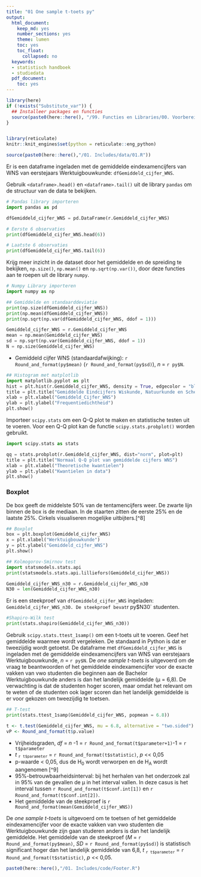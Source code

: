 ```yaml
---
title: "01 One sample t-toets py"
output:
  html_document:
    keep_md: yes
    number_sections: yes
    theme: lumen
    toc: yes
    toc_float:
      collapsed: no
  keywords:
  - statistisch handboek
  - studiedata
  pdf_document:
    toc: yes
---
```


<!-- ## CLOSEDBLOK: Functies.R -->
```r
library(here)
if (!exists("Substitute_var")) {
  ## Installeer packages en functies
  source(paste0(here::here(), "/99. Functies en Libraries/00. Voorbereidingen.R"), echo = FALSE)
}
```
<!-- ## /CLOSEDBLOK: Functies.R -->

<style>
`r htmltools::includeHTML(paste0(here::here(),"/01. Includes/css/Stylesheet_SHHO.css"))`
</style>

<!-- ## CLOSEDBLOK: Header.R -->
```r
```
<!-- ## /CLOSEDBLOK: Header.R -->

<!-- ## CLOSEDBLOK: Reticulate.R -->
```r
library(reticulate)
knitr::knit_engines$set(python = reticulate::eng_python)
```
<!-- ## /CLOSEDBLOK: Reticulate.R -->

<!-- ## OPENBLOK: Data-aanmaken.R -->
```r
source(paste0(here::here(),"/01. Includes/data/01.R"))
```
<!-- ## /OPENBLOK: Data-aanmaken.R -->

<!-- ## TEKSTBLOK: Dataset-inladen.py-->
Er is een dataframe ingeladen met de gemiddelde eindexamencijfers van WNS van eerstejaars Werktuigbouwkunde: `dfGemiddeld_cijfer_WNS`.
<!-- ## /TEKSTBLOK: Dataset-inladen.py-->

<!-- ## TEKSTBLOK: Data-bekijken.py -->
Gebruik `<dataframe>.head()` en `<dataframe>.tail()` uit de library `pandas` om de structuur van de data te bekijken.
<!-- ## TEKSTBLOK: Data-bekijken.py -->

<!-- ## OPENBLOK: Data-bekijken.py -->
```python
# Pandas library importeren
import pandas as pd
```

```python
dfGemiddeld_cijfer_WNS = pd.DataFrame(r.Gemiddeld_cijfer_WNS)
```

```python
# Eerste 6 observaties
print(dfGemiddeld_cijfer_WNS.head(6))
```

```python
# Laatste 6 observaties
print(dfGemiddeld_cijfer_WNS.tail(6))
```
<!-- ## /OPENBLOK: Data-bekijken.py -->

<!-- ## TEKSTBLOK: Data-beschrijven.py-->
Krijg meer inzicht in de dataset door het gemiddelde en de spreiding te bekijken, `np.size()`, `np.mean()` en `np.sqrt(np.var())`, door deze functies aan te roepen uit de library `numpy`.
<!-- ## /TEKSTBLOK: Data-beschrijven.py-->

<!-- ## OPENBLOK: Data-beschrijven.py -->
```python
# Numpy Library importeren
import numpy as np
```

```python
## Gemiddelde en standaarddeviatie
print(np.size(dfGemiddeld_cijfer_WNS))
print(np.mean(dfGemiddeld_cijfer_WNS))
print(np.sqrt(np.var(dfGemiddeld_cijfer_WNS, ddof = 1)))
```
<!-- ## /OPENBLOK: Data-beschrijven.py -->

<!-- ## CLOSEDBLOK: Data-beschrijven.py -->
```python
Gemiddeld_cijfer_WNS = r.Gemiddeld_cijfer_WNS
mean = np.mean(Gemiddeld_cijfer_WNS)
sd = np.sqrt(np.var(Gemiddeld_cijfer_WNS, ddof = 1))
N = np.size(Gemiddeld_cijfer_WNS)
```
<!-- ## /CLOSEDBLOK: Data-beschrijven.py -->

<!-- ## TEKSTBLOK: Data-beschrijven2.R-->
* Gemiddeld cijfer WNS (standaardafwijking): `r Round_and_format(py$mean)` (`r Round_and_format(py$sd)`), *n* = `r py$N`.
<!-- ## /TEKSTBLOK: Data-beschrijven2.R-->

<!-- ## OPENBLOK: Histogram.py -->
```python
## Histogram met matplotlib
import matplotlib.pyplot as plt
hist = plt.hist(r.Gemiddeld_cijfer_WNS, density = True, edgecolor = "black", bins = 9)
title = plt.title("Gemiddelde Eindcijfers Wiskunde, Natuurkunde en Scheikunde")
xlab = plt.xlabel("Gemiddeld_Cijfer_WNS")
ylab = plt.ylabel("Frequentiedichtheid")
plt.show()
```
<!-- ## /OPENBLOK: Histogram.py -->

<!-- ## TEKSTBLOK: QQplot.py-->
Importeer `scipy.stats` om een Q-Q plot te maken en statistische testen uit te voeren. Voor een Q-Q plot kan de functie `scipy.stats.probplot()` worden gebruikt.
<!-- ## /TEKSTBLOK: QQplot.py-->

<!-- ## OPENBLOK: QQplot.py -->
```python
import scipy.stats as stats
```

```python
qq = stats.probplot(r.Gemiddeld_cijfer_WNS, dist="norm", plot=plt)
title = plt.title("Normaal Q-Q plot van gemiddelde cijfers WNS")
xlab = plt.xlabel("Theoretische kwantielen")
ylab = plt.ylabel("Kwantielen in data")
plt.show()
```
<!-- ## /OPENBLOK: QQplot.py -->

### Boxplot
De box geeft de middelste 50% van de tentamencijfers weer. De zwarte lijn binnen de box is de mediaan. In de staarten zitten de eerste 25% en de laatste 25%. Cirkels visualiseren mogelijke uitbijters.[^8]

<!-- ## OPENBLOK: Boxplot.py -->
``` python
## Boxplot
box = plt.boxplot(Gemiddeld_cijfer_WNS)
x = plt.xlabel("Werktuigbouwkunde")
y = plt.ylabel("Gemiddeld_cijfer_WNS")
plt.show()
```
<!-- ## /OPENBLOK: Boxplot.py -->

<!-- ## OPENBLOK: Lilliefors-test.py -->
```python
## Kolmogorov-Smirnov test
import statsmodels.stats.api
print(statsmodels.stats.api.lilliefors(Gemiddeld_cijfer_WNS))
```
<!-- ## /OPENBLOK: Lilliefors-test.py -->

<!-- ## TEKSTBLOK: Shapiro-Wilk-test.py -->
```python
Gemiddeld_cijfer_WNS_n30 = r.Gemiddeld_cijfer_WNS_n30
N30 = len(Gemiddeld_cijfer_WNS_n30)
```

Er is een steekproef van `dfGemiddeld_cijfer_WNS` ingeladen: `Gemiddeld_cijfer_WNS_n30. De steekproef bevat `r py$N30` studenten.
<!-- ## TEKSTBLOK: Shapiro-Wilk-test.py -->

<!-- ## OPENBLOK: Shapiro-Wilk-test.py -->
``` python
#Shapiro-Wilk test
print(stats.shapiro(Gemiddeld_cijfer_WNS_n30))
```
<!-- ## /OPENBLOK: Shapiro-Wilk-test.py -->

<!-- ## TEKSTBLOK: T-test.py -->
Gebruik `scipy.stats.ttest_1samp()` om een t-toets uit te voeren. Geef het gemiddelde waarmee wordt vergeleken. De standaard in Python is dat er tweezijdig wordt getoetst. De dataframe met `dfGemiddeld_cijfer_WNS` is ingeladen met de gemiddelde eindexamencijfers van WNS van eerstejaars Werktuigbouwkunde, *n* = `r py$N`. 
De *one sample t-toets* is uitgevoerd om de vraag te beantwoorden of het gemiddelde eindexamencijfer voor de exacte vakken van vwo studenten die beginnen aan de Bachelor Werktuigbouwkunde anders is dan het landelijk gemiddelde (µ = 6,8). De verwachting is dat de studenten hoger scoren, maar omdat het relevant om te weten of de studenten ook lager scoren dan het landelijk gemiddelde is er voor gekozen om tweezijdig te toetsen.
<!-- ## TEKSTBLOK: T-test.py -->

<!-- ## OPENBLOK: T-test.py -->
```python
## T-test
print(stats.ttest_1samp(Gemiddeld_cijfer_WNS, popmean = 6.8))
```
<!-- ## /OPENBLOK: T-test.py -->
```r
t <- t.test(Gemiddeld_cijfer_WNS, mu = 6.8, alternative = "two.sided")
vP <- Round_and_format(t$p.value)
```
* Vrijheidsgraden, *df* = *n* -1 = `r Round_and_format(t$parameter+1)`-1 = `r t$parameter`  
* *t* ~`r t$parameter`~ = `r Round_and_format(t$statistic)`, *p* << 0,05
* p-waarde < 0,05, dus de H~0~ wordt verworpen en de H~A~ wordt aangenomen [^9]
* 95%-betrouwbaarheidsinterval: bij het herhalen van het onderzoek zal in 95% van de gevallen de µ in het interval vallen. In deze casus is het interval tussen `r Round_and_format(t$conf.int[1])` en `r Round_and_format(t$conf.int[2])`.
* Het gemiddelde van de steekproef is `r Round_and_format(mean(Gemiddeld_cijfer_WNS))`  

<!-- ## TEKSTBLOK: Rapportage.py -->
De *one sample t-toets* is uitgevoerd om te toetsen of het gemiddelde eindexamencijfer voor de exacte vakken van vwo studenten die Werktuigbouwkunde zijn gaan studeren anders is dan het landelijk gemiddelde. Het gemiddelde van de steekproef (*M* = `r Round_and_format(py$mean)`, *SD* = `r Round_and_format(py$sd)`) is statistisch significant hoger dan het landelijk gemiddelde van 6,8, *t* ~`r t$parameter`~ = `r Round_and_format(t$statistic)`, *p* << 0,05.
<!-- ## /TEKSTBLOK: Rapportage.py -->

```r
paste0(here::here(),"/01. Includes/code/Footer.R")
```
